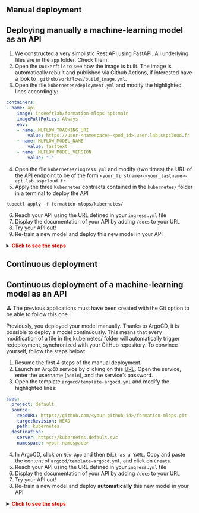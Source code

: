 ::: {.panel-tabset}
## Manual deployment

::::{.callout-tip collapse="true" icon=false}
## Deploying manually a machine-learning model as an API

:::::{.nonincremental}

1. We constructed a very simplistic Rest API using FastAPI. All underlying files are in the `app` folder. Check them.
2. Open the `Dockerfile` to see how the image is built. The image is automatically rebuilt and published via Github Actions, if interested have a look to `.github/workflows/build_image.yml`.
3. Open the file `kubernetes/deployment.yml` and modify the highlighted lines accordingly:

```.yml
containers:
- name: api
    image: inseefrlab/formation-mlops-api:main
    imagePullPolicy: Always
    env:
    - name: MLFLOW_TRACKING_URI
        value: https://user-<namespace>-<pod_id>.user.lab.sspcloud.fr
    - name: MLFLOW_MODEL_NAME
        value: fasttext
    - name: MLFLOW_MODEL_VERSION
        value: "1"
```

4. Open the file `kubernetes/ingress.yml` and modify (two times) the URL of the API endpoint to be of the form `<your_firstname>-<your_lastname>-api.lab.sspcloud.fr`
5. Apply the three `Kubernetes` contracts contained in the `kubernetes/` folder in a terminal to deploy the API

```shell
kubectl apply -f formation-mlops/kubernetes/
```

6. Reach your API using the URL defined in your `ingress.yml` file
7. Display the documentation of your API by adding `/docs` to your URL
8. Try your API out!
9. Re-train a new model and deploy this new model in your API

<details>
<summary>
    <font size=\"3\" color=\"darkgreen\"><b>Click to see the steps </b></font>
</summary>

1. Train a model
2. Register the model in MLflow
3. Adjust your `MLFLOW_MODEL_NAME` or `MLFLOW_MODEL_VERSION` (if you didn't modify the model name) environment variable in the `deployment.yml` file
4. Apply the new `Kubernetes` contracts to update the API

```shell
kubectl apply -f formation-mlops/kubernetes/
```

5. Refresh your API, and verify on the home page that it is now based on the new version of the model

</details>

:::::
::::


## Continuous deployment

::::{.callout-tip collapse="true" icon=false}
## Continuous deployment of a machine-learning model as an API

:::::{.nonincremental}

⚠️ The previous applications must have been created with the Git option to be able to follow this one.

Previously, you deployed your model manually. Thanks to ArgoCD, it is possible to deploy a model continuously. This means that every modification of a file in the kubernetes/ folder will automatically trigger redeployment, synchronized with your GitHub repository. To convince yourself, follow the steps below:

1. Resume the first 4 steps of the manual deployment.
2. Launch an `ArgoCD` service by clicking on this [URL](https://datalab.sspcloud.fr/launcher/automation/argo-cd?version=0.5.3&autoLaunch=true). Open the service, enter the username (`admin`), and the service's password.
3. Open the template `argocd/template-argocd.yml` and modify the highlighted lines:

```.yml
spec:
  project: default
  source:
    repoURL: https://github.com/<your-github-id>/formation-mlops.git
    targetRevision: HEAD
    path: kubernetes
  destination:
    server: https://kubernetes.default.svc
    namespace: <your-namespace>
```

4. In ArgoCD, click on `New App` and then `Edit as a YAML`. Copy and paste the content of `argocd/template-argocd.yml`, and click on `Create`.
5. Reach your API using the URL defined in your `ingress.yml` file
6. Display the documentation of your API by adding `/docs` to your URL
7. Try your API out!
8. Re-train a new model and deploy **automatically** this new model in your API

<details>
<summary>
    <font size=\"3\" color=\"darkgreen\"><b>Click to see the steps </b></font>
</summary>

1. Train a model
2. Register the model in MLflow
3. Adjust your `MLFLOW_MODEL_NAME` or `MLFLOW_MODEL_VERSION` (if you didn't modify the model name) environment variable in the `deployment.yml` file
4. Commit these changes and push them to your GitHub repository.
5. Wait for 5 minutes for `ArgoCD` to automatically synchronize the changes from your GitHub repository, or force synchronization. Refresh your API and check on the homepage that it is now based on the new version of the model.

</details>
:::::
::::
:::
